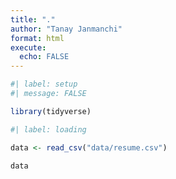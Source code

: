 ```yaml
---
title: "."
author: "Tanay Janmanchi"
format: html
execute: 
  echo: FALSE
---
```


```r
#| label: setup
#| message: FALSE

library(tidyverse)
```

```r
#| label: loading

data <- read_csv("data/resume.csv")

data
```

